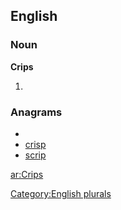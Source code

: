 ==English==

===Noun===
'''Crips'''

# {{plural of|[[Crip]]}}

===Anagrams===
* {{alphagram|ciprs}}
* [[crisp#English|crisp]]
* [[scrip#English|scrip]]


[[Category:English plurals]]

[[ar:Crips]]